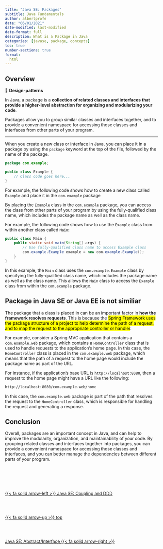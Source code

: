 ```yaml
---
title: "Java SE: Packages"
subtitle: Java Fundamentals
author: albertprofe
date: "06/01/2021"
date-modified: last-modified
date-format: full
description: What is a Package in Java
categories: [javase, package, concepts]
toc: true
number-sections: true
format:
  html
---
```


## Overview

::: {.summary}
📘 **Design-patterns**

In Java, a package is a **collection of related classes and interfaces that provide a higher-level abstraction for organizing and modularizing your code**.

Packages allow you to group similar classes and interfaces together, and to provide a convenient namespace for accessing those classes and interfaces from other parts of your program.
:::

---

When you create a new class or interface in Java, you can place it in a package by using the `package` keyword at the top of the file, followed by the name of the package.


``` .java
package com.example;

public class Example {
    // Class code goes here...
}

```
::: {.column-margin}
For example, the following code shows how to create a new class called `Example` and place it in the `com.example` package

:::

By placing the `Example` class in the `com.example` package, you can access the class from other parts of your program by using the fully-qualified class name, which includes the package name as well as the class name.

For example, the following code shows how to use the `Example` class from within another class called `Main`:

``` .java
public class Main {
    public static void main(String[] args) {
        // Use fully-qualified class name to access Example class
        com.example.Example example = new com.example.Example();
    }
}

```
::: {.column-margin}
In this example, the `Main` class uses the `com.example.Example` class by specifying the fully-qualified class name, which includes the package name as well as the class name. This allows the `Main` class to access the `Example` class from within the `com.example` package.
:::

## Package in Java SE or Java EE is not similiar

::: {.callout-important}
The package that a class is placed in can be an important factor in **how the framework resolves requests**. This is because the <mark>Spring Framework uses the package structure of a project to help determine the path of a request, and to map the request to the appropriate controller or handler</mark>.
:::

For example, consider a Spring MVC application that contains a `com.example.web` package, which contains a `HomeController` class that is used to handle requests to the application's home page. In this case, the `HomeController` class is placed in the `com.example.web` package, which means that the path of a request to the home page would include the package name as part of the URL.

For instance, if the application's base URL is `http://localhost:8080`, then a request to the home page might have a URL like the following:

``` bash
http://localhost:8080/com.example.web/home

```

In this case, the `com.example.web` package is part of the path that resolves the request to the `HomeController` class, which is responsible for handling the request and generating a response.

## Conclusion

Overall, packages are an important concept in Java, and can help to improve the modularity, organization, and maintainability of your code. By grouping related classes and interfaces together into packages, you can provide a convenient namespace for accessing those classes and interfaces, and you can better manage the dependencies between different parts of your program.


<!--- navLinks -->
<br><br>
<div class=row>
<br>
<div class='column left previous'>
<br>
[{{< fa solid arrow-left >}} Java SE: Coupling and DDD](/javase/se-concepts-coupling.qmd)
<br>
</div>
<br>
<div class='column center'>
<br>
[{{< fa solid arrow-up >}} top](#top)
<br>
</div>
<br>
<div class='column right next'>
<br>
[Java SE: Abstract/Interface  {{< fa solid arrow-right >}}](/javase/se-concepts-interface.qmd)
<br>
</div>
<br>
</div>
